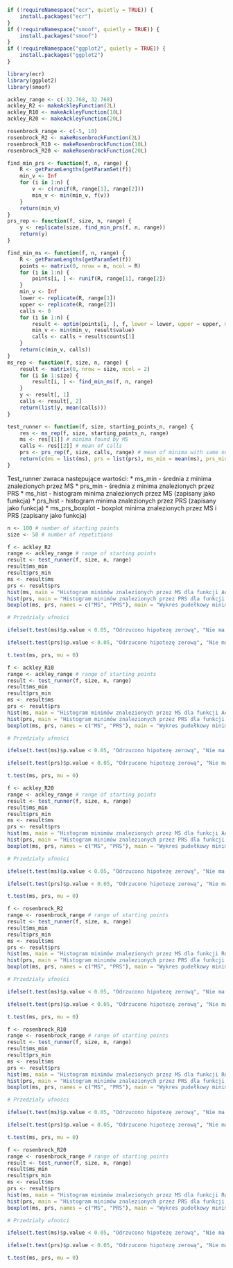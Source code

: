 ```R
if (!requireNamespace("ecr", quietly = TRUE)) {
    install.packages("ecr")
}
if (!requireNamespace("smoof", quietly = TRUE)) {
    install.packages("smoof")
}
if (!requireNamespace("ggplot2", quietly = TRUE)) {
    install.packages("ggplot2")
}
```

```R
library(ecr)
library(ggplot2)
library(smoof)
```

```R
ackley_range <- c(-32.768, 32.768)
ackley_R2 <- makeAckleyFunction(2L)
ackley_R10 <- makeAckleyFunction(10L)
ackley_R20 <- makeAckleyFunction(20L)
```

```R
rosenbrock_range <- c(-5, 10)
rosenbrock_R2 <- makeRosenbrockFunction(2L)
rosenbrock_R10 <- makeRosenbrockFunction(10L)
rosenbrock_R20 <- makeRosenbrockFunction(20L)
```

```R
find_min_prs <- function(f, n, range) {
    R <- getParamLengths(getParamSet(f))
    min_v <- Inf
    for (i in 1:n) {
        v <- c(runif(R, range[1], range[2]))
        min_v <- min(min_v, f(v))
    }
    return(min_v)
}
prs_rep <- function(f, size, n, range) {
    y <- replicate(size, find_min_prs(f, n, range))
    return(y)
}
```

```R
find_min_ms <- function(f, n, range) {
    R <- getParamLengths(getParamSet(f))
    points <- matrix(0, nrow = n, ncol = R)
    for (i in 1:n) {
        points[i, ] <- runif(R, range[1], range[2])
    }
    min_v <- Inf
    lower <- replicate(R, range[1])
    upper <- replicate(R, range[2])
    calls <- 0
    for (i in 1:n) {
        result <- optim(points[i, ], f, lower = lower, upper = upper, method = "L-BFGS-B")
        min_v <- min(min_v, result$value)
        calls <- calls + result$counts[1]
    }
    return(c(min_v, calls))
}
ms_rep <- function(f, size, n, range) {
    result <- matrix(0, nrow = size, ncol = 2)
    for (i in 1:size) {
        result[i, ] <- find_min_ms(f, n, range)
    }
    y <- result[, 1]
    calls <- result[, 2]
    return(list(y, mean(calls)))
}
```

```R
test_runner <- function(f, size, starting_points_n, range) {
    res <- ms_rep(f, size, starting_points_n, range)
    ms <- res[[1]] # minima found by MS
    calls <- res[[2]] # mean of calls
    prs <- prs_rep(f, size, calls, range) # mean of minima with same number of calls as MS
    return(c(ms = list(ms), prs = list(prs), ms_min = mean(ms), prs_min = mean(prs)))
}
```

Test_runner zwraca następujące wartości: \* ms_min - średnia z minima znalezionych przez MS \* prs_min - średnia z minima znalezionych przez PRS \* ms_hist - histogram minima znalezionych przez MS (zapisany jako funkcja) \* prs_hist - histogram minima znalezionych przez PRS (zapisany jako funkcja) \* ms_prs_boxplot - boxplot minima znalezionych przez MS i PRS (zapisany jako funkcja)

```R
n <- 100 # number of starting points
size <- 50 # number of repetitions
```

```R
f <- ackley_R2
range <- ackley_range # range of starting points
result <- test_runner(f, size, n, range)
result$ms_min
result$prs_min
ms <- result$ms
prs <- result$prs
hist(ms, main = "Histogram minimów znalezionych przez MS dla funkcji Ackley w 2 wymiarach", xlab = "Minima znalezione przez MS")
hist(prs, main = "Histogram minimów znalezionych przez PRS dla funkcji Ackley w 2 wymiarach", xlab = "Minima znalezione przez PRS")
boxplot(ms, prs, names = c("MS", "PRS"), main = "Wykres pudełkowy minimów znalezionych przez MS i PRS dla funkcji Ackley w 2 wymiarach", ylab = "Minima znalezione przez MS i PRS")
```

```R
# Przedziały ufności

ifelse(t.test(ms)$p.value < 0.05, "Odrzucono hipotezę zerową", "Nie ma wystarczających danych do podjęcia jednoznacznej decyzji")

ifelse(t.test(prs)$p.value < 0.05, "Odrzucono hipotezę zerową", "Nie ma wystarczających danych do podjęcia jednoznacznej decyzji")

t.test(ms, prs, mu = 0)
```

```R
f <- ackley_R10
range <- ackley_range # range of starting points
result <- test_runner(f, size, n, range)
result$ms_min
result$prs_min
ms <- result$ms
prs <- result$prs
hist(ms, main = "Histogram minimów znalezionych przez MS dla funkcji Ackley w 10 wymiarach", xlab = "Minima znalezione przez MS")
hist(prs, main = "Histogram minimów znalezionych przez PRS dla funkcji Ackley w 10 wymiarach", xlab = "Minima znalezione przez PRS")
boxplot(ms, prs, names = c("MS", "PRS"), main = "Wykres pudełkowy minimów znalezionych przez MS i PRS dla funkcji Ackley w 10 wymiarach", ylab = "Minima znalezione przez MS i PRS")
```

```R
# Przedziały ufności

ifelse(t.test(ms)$p.value < 0.05, "Odrzucono hipotezę zerową", "Nie ma wystarczających danych do podjęcia jednoznacznej decyzji")

ifelse(t.test(prs)$p.value < 0.05, "Odrzucono hipotezę zerową", "Nie ma wystarczających danych do podjęcia jednoznacznej decyzji")

t.test(ms, prs, mu = 0)
```

```R
f <- ackley_R20
range <- ackley_range # range of starting points
result <- test_runner(f, size, n, range)
result$ms_min
result$prs_min
ms <- result$ms
prs <- result$prs
hist(ms, main = "Histogram minimów znalezionych przez MS dla funkcji Ackley w 20 wymiarach", xlab = "Minima znalezione przez MS")
hist(prs, main = "Histogram minimów znalezionych przez PRS dla funkcji Ackley w 20 wymiarach", xlab = "Minima znalezione przez PRS")
boxplot(ms, prs, names = c("MS", "PRS"), main = "Wykres pudełkowy minimów znalezionych przez MS i PRS dla funkcji Ackley w 20 wymiarach", ylab = "Minima znalezione przez MS i PRS")
```

```R
# Przedziały ufności

ifelse(t.test(ms)$p.value < 0.05, "Odrzucono hipotezę zerową", "Nie ma wystarczających danych do podjęcia jednoznacznej decyzji")

ifelse(t.test(prs)$p.value < 0.05, "Odrzucono hipotezę zerową", "Nie ma wystarczających danych do podjęcia jednoznacznej decyzji")

t.test(ms, prs, mu = 0)
```

```R
f <- rosenbrock_R2
range <- rosenbrock_range # range of starting points
result <- test_runner(f, size, n, range)
result$ms_min
result$prs_min
ms <- result$ms
prs <- result$prs
hist(ms, main = "Histogram minimów znalezionych przez MS dla funkcji Rosenbrock w 2 wymiarach", xlab = "Minima znalezione przez MS")
hist(prs, main = "Histogram minimów znalezionych przez PRS dla funkcji Rosenbrock w 2 wymiarach", xlab = "Minima znalezione przez PRS")
boxplot(ms, prs, names = c("MS", "PRS"), main = "Wykres pudełkowy minimów znalezionych przez MS i PRS dla funkcji Rosenbrock w 2 wymiarach", ylab = "Minima znalezione przez MS i PRS")
```

```R
# Przedziały ufności

ifelse(t.test(ms)$p.value < 0.05, "Odrzucono hipotezę zerową", "Nie ma wystarczających danych do podjęcia jednoznacznej decyzji")

ifelse(t.test(prs)$p.value < 0.05, "Odrzucono hipotezę zerową", "Nie ma wystarczających danych do podjęcia jednoznacznej decyzji")

t.test(ms, prs, mu = 0)
```

```R
f <- rosenbrock_R10
range <- rosenbrock_range # range of starting points
result <- test_runner(f, size, n, range)
result$ms_min
result$prs_min
ms <- result$ms
prs <- result$prs
hist(ms, main = "Histogram minimów znalezionych przez MS dla funkcji Rosenbrock w 10 wymiarach", xlab = "Minima znalezione przez MS")
hist(prs, main = "Histogram minimów znalezionych przez PRS dla funkcji Rosenbrock w 10 wymiarach", xlab = "Minima znalezione przez PRS")
boxplot(ms, prs, names = c("MS", "PRS"), main = "Wykres pudełkowy minimów znalezionych przez MS i PRS dla funkcji Rosenbrock w 10 wymiarach", ylab = "Minima znalezione przez MS i PRS")
```

```R
# Przedziały ufności

ifelse(t.test(ms)$p.value < 0.05, "Odrzucono hipotezę zerową", "Nie ma wystarczających danych do podjęcia jednoznacznej decyzji")

ifelse(t.test(prs)$p.value < 0.05, "Odrzucono hipotezę zerową", "Nie ma wystarczających danych do podjęcia jednoznacznej decyzji")

t.test(ms, prs, mu = 0)
```

```R
f <- rosenbrock_R20
range <- rosenbrock_range # range of starting points
result <- test_runner(f, size, n, range)
result$ms_min
result$prs_min
ms <- result$ms
prs <- result$prs
hist(ms, main = "Histogram minimów znalezionych przez MS dla funkcji Rosenbrock w 20 wymiarach", xlab = "Minima znalezione przez MS")
hist(prs, main = "Histogram minimów znalezionych przez PRS dla funkcji Rosenbrock w 20 wymiarach", xlab = "Minima znalezione przez PRS")
boxplot(ms, prs, names = c("MS", "PRS"), main = "Wykres pudełkowy minimów znalezionych przez MS i PRS dla funkcji Rosenbrock w 20 wymiarach", ylab = "Minima znalezione przez MS i PRS")
```

```R
# Przedziały ufności

ifelse(t.test(ms)$p.value < 0.05, "Odrzucono hipotezę zerową", "Nie ma wystarczających danych do podjęcia jednoznacznej decyzji")

ifelse(t.test(prs)$p.value < 0.05, "Odrzucono hipotezę zerową", "Nie ma wystarczających danych do podjęcia jednoznacznej decyzji")

t.test(ms, prs, mu = 0)
```